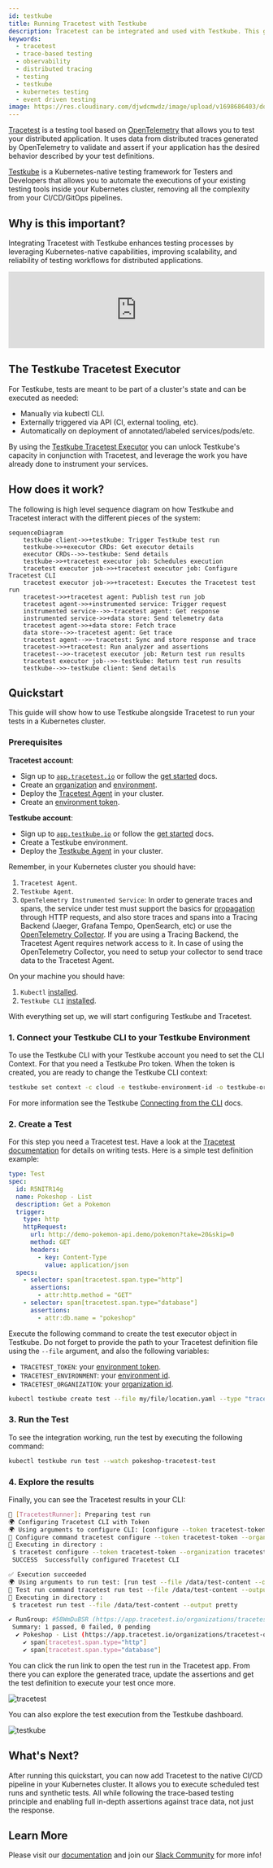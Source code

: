 ```yaml
---
id: testkube
title: Running Tracetest with Testkube
description: Tracetest can be integrated and used with Testkube. This guide shows running Tracetest tests from Testkube.
keywords:
  - tracetest
  - trace-based testing
  - observability
  - distributed tracing
  - testing
  - testkube
  - kubernetes testing
  - event driven testing 
image: https://res.cloudinary.com/djwdcmwdz/image/upload/v1698686403/docs/Blog_Thumbnail_14_rsvkmo.jpg
---
```


[Tracetest](https://app.tracetest.io/) is a testing tool based on [OpenTelemetry](https://opentelemetry.io/) that allows you to test your distributed application. It uses data from distributed traces generated by OpenTelemetry to validate and assert if your application has the desired behavior described by your test definitions.

[Testkube](https://testkube.io/) is a Kubernetes-native testing framework for Testers and Developers that allows you to automate the executions of your existing testing tools inside your Kubernetes cluster, removing all the complexity from your CI/CD/GitOps pipelines.

## Why is this important?

Integrating Tracetest with Testkube enhances testing processes by leveraging Kubernetes-native capabilities, improving scalability, and reliability of testing workflows for distributed applications.

<div style={{ position: "relative", paddingBottom: "62.5%", height: "0" }}>
  <iframe
    src="https://www.youtube.com/embed/nAp3zYgykok"
    title="Trace-based testing in Kubernetes with Testkube and Tracetest"
    frameborder="0"
    webkitallowfullscreen
    mozallowfullscreen
    allowfullscreen
    width="100%"
    style={{ position: "absolute", top: "0", left: "0", width: "100%", height: "100%" }}
  ></iframe>
</div>

## The Testkube Tracetest Executor

For Testkube, tests are meant to be part of a cluster's state and can be executed as needed:

- Manually via kubectl CLI.
- Externally triggered via API (CI, external tooling, etc).
- Automatically on deployment of annotated/labeled services/pods/etc.

By using the [Testkube Tracetest Executor](https://docs.testkube.io/test-types/executor-tracetest) you can unlock Testkube's capacity in conjunction with Tracetest, and leverage the work you have already done to instrument your services.

## How does it work?

The following is high level sequence diagram on how Testkube and Tracetest interact with the different pieces of the system:

```mermaid
sequenceDiagram
    testkube client->>+testkube: Trigger Testkube test run
    testkube->>+executor CRDs: Get executor details
    executor CRDs-->>-testkube: Send details
    testkube->>+tracetest executor job: Schedules execution
    tracetest executor job->>+tracetest executor job: Configure Tracetest CLI
    tracetest executor job->>+tracetest: Executes the Tracetest test run
    tracetest->>+tracetest agent: Publish test run job
    tracetest agent->>+instrumented service: Trigger request
    instrumented service-->>-tracetest agent: Get response
    instrumented service->>+data store: Send telemetry data
    tracetest agent->>+data store: Fetch trace
    data store-->>-tracetest agent: Get trace
    tracetest agent-->>-tracetest: Sync and store response and trace
    tracetest->>+tracetest: Run analyzer and assertions
    tracetest-->>-tracetest executor job: Return test run results
    tracetest executor job-->>-testkube: Return test run results
    testkube-->>-testkube client: Send details
```

## Quickstart

This guide will show how to use Testkube alongside Tracetest to run your tests in a Kubernetes cluster.

### Prerequisites

**Tracetest account**:

- Sign up to [`app.tracetest.io`](https://app.tracetest.io) or follow the [get started](/getting-started/overview) docs.
- Create an [organization](/concepts/organizations) and [environment](/concepts/environments).
- Deploy the [Tracetest Agent](/configuration/agent) in your cluster.
- Create an [environment token](/concepts/environment-tokens).

**Testkube account**:

- Sign up to [`app.testkube.io`](https://app.testkube.io) or follow the [get started](https://docs.testkube.io/articles/getting-started) docs.
- Create a Testkube environment.
- Deploy the [Testkube Agent](https://docs.testkube.io/testkube-pro/articles/installing-agent) in your cluster.

Remember, in your Kubernetes cluster you should have:

1. `Tracetest Agent`.
2. `Testkube Agent`.
3. `OpenTelemetry Instrumented Service`: In order to generate traces and spans, the service under test must support the basics for [propagation](https://opentelemetry.io/docs/reference/specification/context/api-propagators/) through HTTP requests, and also store traces and spans into a Tracing Backend (Jaeger, Grafana Tempo, OpenSearch, etc) or use the [OpenTelemetry Collector](https://docs.tracetest.io/configuration/overview#using-tracetest-without-a-trace-data-store). If you are using a Tracing Backend, the Tracetest Agent requires network access to it. In case of using the OpenTelemetry Collector, you need to setup your collector to send trace data to the Tracetest Agent.

On your machine you should have:

1. `Kubectl` [installed](https://kubernetes.io/docs/tasks/tools/).
2. `Testkube CLI` [installed](https://docs.testkube.io/articles/install/cli).

With everything set up, we will start configuring Testkube and Tracetest.

### 1. Connect your Testkube CLI to your Testkube Environment

To use the Testkube CLI with your Testkube account you need to set the CLI Context. For that you need a Testkube Pro token. When the token is created, you are ready to change the Testkube CLI context:

```bash
testkube set context -c cloud -e testkube-environment-id -o testkube-organization-id -k testkube-token
```

For more information see the Testkube [Connecting from the CLI](https://docs.testkube.io/testkube-pro/articles/managing-cli-context) docs.

### 2. Create a Test

For this step you need a Tracetest test. Have a look at the [Tracetest documentation](/cli/creating-tests) for details on writing tests. Here is a simple test definition example:

```yaml
type: Test
spec:
  id: R5NITR14g
  name: Pokeshop - List
  description: Get a Pokemon
  trigger:
    type: http
    httpRequest:
      url: http://demo-pokemon-api.demo/pokemon?take=20&skip=0
      method: GET
      headers:
        - key: Content-Type
          value: application/json
  specs:
    - selector: span[tracetest.span.type="http"]
      assertions:
        - attr:http.method = "GET"
    - selector: span[tracetest.span.type="database"]
      assertions:
        - attr:db.name = "pokeshop"
```

Execute the following command to create the test executor object in Testkube. Do not forget to provide the path to your Tracetest definition file using the `--file` argument, and also the following variables:

- `TRACETEST_TOKEN`: your [environment token](/concepts/environment-tokens).
- `TRACETEST_ENVIRONMENT`: your [environment id](/concepts/environments).
- `TRACETEST_ORGANIZATION`: your [organization id](/concepts/organizations).

```bash
kubectl testkube create test --file my/file/location.yaml --type "tracetest/test" --name pokeshop-tracetest-test --variable TRACETEST_TOKEN=tracetest-token --variable TRACETEST_ENVIRONMENT=tracetest-environment-id --variable TRACETEST_ORGANIZATION=tracetest-organization-id
```

### 3. Run the Test

To see the integration working, run the test by executing the following command:

```bash
kubectl testkube run test --watch pokeshop-tracetest-test
```

### 4. Explore the results

Finally, you can see the Tracetest results in your CLI:

```bash
🚚 [TracetestRunner]: Preparing test run
🌍 Configuring Tracetest CLI with Token
🌍 Using arguments to configure CLI: [configure --token tracetest-token --organization tracetest-organization-id --environment tracetest-environment-id]
🚀 Configure command tracetest configure --token tracetest-token --organization tracetest-organization-id --environment tracetest-environment-id
🔬 Executing in directory :
 $ tracetest configure --token tracetest-token --organization tracetest-organization-id --environment tracetest-environment-id
 SUCCESS  Successfully configured Tracetest CLI

✅ Execution succeeded
🌍 Using arguments to run test: [run test --file /data/test-content --output pretty]
🚀 Test run command tracetest run test --file /data/test-content --output pretty
🔬 Executing in directory :
 $ tracetest run test --file /data/test-content --output pretty

✔ RunGroup: #58WmDuBSR (https://app.tracetest.io/organizations/tracetest-organization-id/environments/tracetest-environment-id/run/58WmDuBSR)
 Summary: 1 passed, 0 failed, 0 pending
  ✔ Pokeshop - List (https://app.tracetest.io/organizations/tracetest-organization-id/environments/tracetest-environment-id/test/R5NITR14g/run/1/test) - trace id: 3cdcb56d6c226f7083f45d6b3d278051
	✔ span[tracetest.span.type="http"]
	✔ span[tracetest.span.type="database"]
```

You can click the run link to open the test run in the Tracetest app. From there you can explore the generated trace, update the assertions and get the test definition to execute your test once more.

![tracetest](./img/tracetest-resize.gif)

You can also explore the test execution from the Testkube dashboard.

![testkube](./img/testkube-resize.gif)

## What's Next?

After running this quickstart, you can now add Tracetest to the native CI/CD pipeline in your Kubernetes cluster. It allows you to execute scheduled test runs and synthetic tests. All while following the trace-based testing principle and enabling full in-depth assertions against trace data, not just the response.

## Learn More

Please visit our [documentation](https://docs.tracetest.io/) and join our [Slack Community](https://dub.sh/tracetest-community) for more info!
